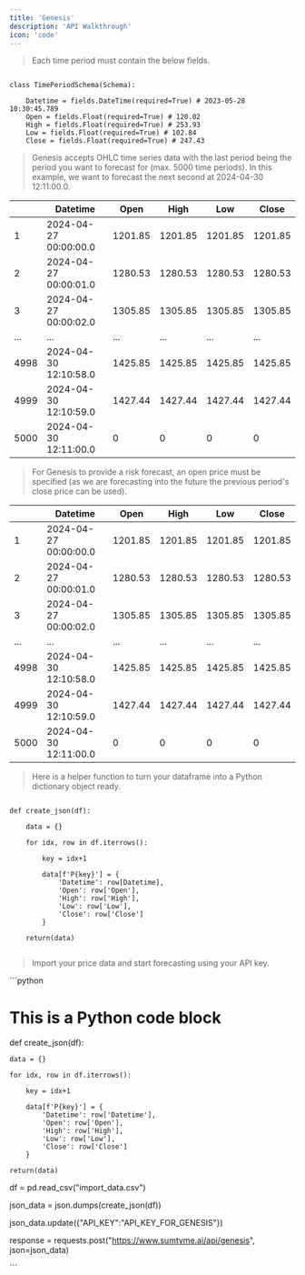 ```yaml
---
title: 'Genesis'
description: 'API Walkthrough'
icon: 'code'
---
```


> Each time period must contain the below fields.

```

class TimePeriodSchema(Schema):
    
    Datetime = fields.DateTime(required=True) # 2023-05-28 10:30:45.789
    Open = fields.Float(required=True) # 120.02
    High = fields.Float(required=True) # 253.93
    Low = fields.Float(required=True) # 102.84
    Close = fields.Float(required=True) # 247.43

```

> Genesis accepts OHLC time series data with the last period being the period you want to forecast for (max. 5000 time periods).
> In this example, we want to forecast the next second at 2024-04-30 12:11:00.0. 

| | Datetime | Open | High | Low | Close |
|---|---|---|---|---|---|
| 1 | 2024-04-27 00:00:00.0 | 1201.85 | 1201.85 | 1201.85 | 1201.85 |
| 2 | 2024-04-27 00:00:01.0 | 1280.53 | 1280.53 | 1280.53 | 1280.53 |
| 3 | 2024-04-27 00:00:02.0 | 1305.85 | 1305.85 | 1305.85 | 1305.85 |
| ... | ... | ... | ... | ... | ... |
| 4998 | 2024-04-30 12:10:58.0 | 1425.85 | 1425.85 | 1425.85 | 1425.85 |
| 4999 | 2024-04-30 12:10:59.0 | 1427.44 | 1427.44 | 1427.44 | 1427.44 |
| 5000 | 2024-04-30 12:11:00.0 | 0 | 0 | 0 | 0 |

> For Genesis to provide a risk forecast, an open price must be specified (as we are forecasting into the future the previous period's close price can be used).

| | Datetime | Open | High | Low | Close |
|---|---|---|---|---|---|
| 1 | 2024-04-27 00:00:00.0 | 1201.85 | 1201.85 | 1201.85 | 1201.85 |
| 2 | 2024-04-27 00:00:01.0 | 1280.53 | 1280.53 | 1280.53 | 1280.53 |
| 3 | 2024-04-27 00:00:02.0 | 1305.85 | 1305.85 | 1305.85 | 1305.85 |
| ... | ... | ... | ... | ... | ... |
| 4998 | 2024-04-30 12:10:58.0 | 1425.85 | 1425.85 | 1425.85 | 1425.85 |
| 4999 | 2024-04-30 12:10:59.0 | 1427.44 | 1427.44 | 1427.44 | 1427.44 |
| 5000 | 2024-04-30 12:11:00.0 | 0 | 0 | 0 | 0 |




> Here is a helper function to turn your dataframe into a Python dictionary object ready.

```

def create_json(df):
    
    data = {}

    for idx, row in df.iterrows():

        key = idx+1
        
        data[f'P{key}'] = {
            'Datetime': row[Datetime],
            'Open': row['Open'],
            'High': row['High'],
            'Low': row['Low'],
            'Close': row['Close']
        }
    
    return(data)


```


> Import your price data and start forecasting using your API key.


\`\`\`python
# This is a Python code block

def create_json(df):
    
    data = {}

    for idx, row in df.iterrows():

        key = idx+1
        
        data[f'P{key}'] = {
            'Datetime': row['Datetime'],
            'Open': row['Open'],
            'High': row['High'],
            'Low': row['Low'],
            'Close': row['Close']
        }
    
    return(data)

df = pd.read_csv("import_data.csv")

json_data = json.dumps(create_json(df))

json_data.update({"API_KEY":"API_KEY_FOR_GENESIS"})

response = requests.post("https://www.sumtyme.ai/api/genesis", json=json_data)

\`\`\`
